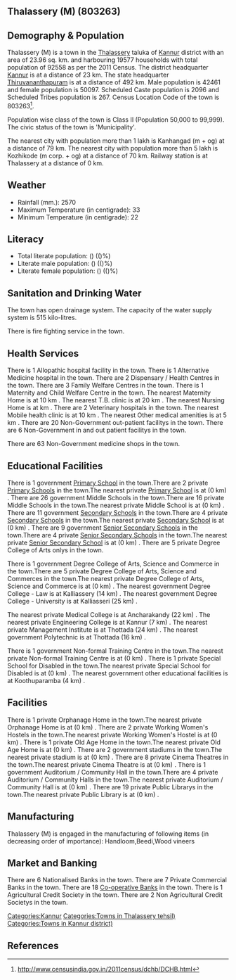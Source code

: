 {{Infobox settlement
| name=Thalassery (M)
| native_name=
| native_name_lang=
| other_name=
| nickname=
| settlement_type=Town
| image_skyline=
| image_alt=
| image_caption=
| pushpin_map=India Kerala
| pushpin_label_position=right
| pushpin_map_alt=
| pushpin_map_caption=Location in Kerala, India
| latd=
| latm=
| lats=
| latNS=
| longd=
| longm=
| longs=
| longEW=
| coordinates_display=inline,title
| subdivision_type=Country
| subdivision_name={{flag|India}}
| subdivision_type1=[[States and territories of India|State]]
| subdivision_name1=Kerala 
| subdivision_type2=[[List of districts of India|District]]
| subdivision_name2=Kannur
| subdivision_type3=Tahsil
| subdivision_name3=Thalassery
| website=
| established_title=<!-- Established -->
| established_date=
| founder=
| named_for=
| government_type=
| governing_body=
| unit_pref=Metric
| area_footnotes=
| area_rank=
| area_total_km2=23.96
| elevation_footnotes=
| elevation_m=
| population_total=92558
| population_as_of=2011
| population_rank=
| population_density_km2=3863
| population_demonym=
| population_footnotes=
| demographics_type1=Languages=
| demographics1_title1=Official=
| demographics1_info1=[[Malayalam language|Malayalam]]
| timezone1=[[Indian Standard Time|IST]]
| utc_offset1==+5:30
| postal_code_type=[[Postal Index Number|PIN]]
| postal_code=
| area_code_type=Telephone code
| area_code=
| registration_plate=
| blank1_name_sec1=Nearest city
| blank1_info_sec1=[[Kanhangad  (m + og)]]
| blank2_name_sec1=[[Human sex ratio|Sex ratio]]
| blank2_info_sec1=1179
| blank3_name_sec1=Literacy
| blank3_info_sec1=()%
| blank1_name_sec2=[[2011 Census of India|2011 census]] code
| blank1_info_sec2=803263
| footnotes=
}}

== Thalassery (M) (803263) ==

== Demography & Population ==

Thalassery (M) is a town in the [[Thalassery]] taluka of [[Kannur]] district with an area of 23.96 sq. km. and harbouring 19577 households with total population of 92558 as per the 2011 Census. The district headquarter [[Kannur]] is at a distance of 23 km. The state headquarter [[Thiruvananthapuram]] is at a distance of 492 km. Male population is 42461 and female population is 50097. Scheduled Caste population is 2096 and Scheduled Tribes population is 267. Census Location Code of the town is 803263<ref>http://www.censusindia.gov.in/2011census/dchb/DCHB.html</ref>.

Population wise class of the town is Class II (Population 50,000 to 99,999).
The civic status of the town is 'Municipality'.

The nearest city with population more than 1 lakh is Kanhangad  (m + og) at a distance of 79 km. The nearest city with population more than 5 lakh is Kozhikode (m corp. + og) at a distance of 70 km. Railway station is at Thalassery at a distance of 0 km.


== Weather ==  
* Rainfall (mm.): 2570 
* Maximum Temperature (in centigrade): 33
* Minimum Temperature (in centigrade): 22


== Literacy ==  
* Total literate population: () (()%)
* Literate male population: () (()%)
* Literate female population: () (()%)


== Sanitation and Drinking Water ==  
The town has open drainage system.
The capacity of the water supply system is 515 kilo-litres.

There is fire fighting service in the town.


== Health Services ==
There is 1 Allopathic hospital facility in the town.
There is 1 Alternative Medicine hospital in the town.
There are 2 Dispensary / Health Centres in the town.
There are 3 Family Welfare Centres in the town.
There is 1 Maternity and Child Welfare Centre in the town.
The nearest Maternity Home is at 10 km .
The nearest T.B. clinic is at 20 km .
The nearest Nursing Home is at  km .
There are 2 Veterinary hospitals in the town.
The nearest Mobile health clinic is at 10 km .
The nearest Other medical amenities is at 5 km .
There are 20 Non-Government out-patient facilitys in the town.
There are 6 Non-Government in and out patient facilitys in the town.

There are 63 Non-Government medicine shops in the town.


== Educational Facilities ==
There is 1 government [[Primary School]] in the town.There are 2 private [[Primary School]]s in the town.The nearest private [[Primary School]] is at  (0 km) .
There are 26 government Middle Schools in the town.There are 16 private Middle Schools in the town.The nearest private Middle School is at  (0 km) .
There are 11 government [[Secondary School]]s in the town.There are 4 private [[Secondary School]]s in the town.The nearest private [[Secondary School]] is at  (0 km) .
There are 9 government [[Senior Secondary School]]s in the town.There are 4 private [[Senior Secondary School]]s in the town.The nearest private [[Senior Secondary School]] is at  (0 km) .
There are 5 private Degree College of Arts onlys in the town. 
 
 
 
 
There is 1 government Degree College of Arts, Science and Commerce in the town.There are 5 private Degree College of Arts, Science and Commerces in the town.The nearest private Degree College of Arts, Science and Commerce is at  (0 km) .
The nearest government Degree College - Law is at Kalliassery (14 km) .
The nearest government Degree College - University is at Kalliasseri (25 km) .
 
The nearest private Medical College is at Ancharakandy (22 km) .
The nearest private Engineering College is at Kannur (7 km) .
The nearest private Management Institute is at Thottada  (24 km) .
The nearest government Polytechnic is at Thottada (16 km) .
 
There is 1 government Non-formal Training Centre in the town.The nearest private Non-formal Training Centre is at  (0 km) .
There is 1 private Special School for Disabled in the town.The nearest private Special School for Disabled is at  (0 km) .
The nearest government other educational facilities is at Koothuparamba (4 km) .


== Facilities ==
There is 1 private Orphanage Home in the town.The nearest private Orphanage Home is at  (0 km) .
There are 2 private Working Women's Hostels in the town.The nearest private Working Women's Hostel is at  (0 km) .
There is 1 private Old Age Home in the town.The nearest private Old Age Home is at  (0 km) .
There are 2 government stadiums in the town.The nearest private stadium is at  (0 km) .
There are 8 private Cinema Theatres in the town.The nearest private Cinema Theatre is at  (0 km) .
There is 1 government Auditorium / Community Hall in the town.There are 4 private Auditorium / Community Halls in the town.The nearest private Auditorium / Community Hall is at  (0 km) .
There are 19 private Public Librarys in the town.The nearest private Public Library is at  (0 km) .


== Manufacturing ==
Thalassery (M) is engaged in the manufacturing of following items (in decreasing order of importance): Handloom,Beedi,Wood vineers


== Market and Banking ==
There are 6 Nationalised Banks in the town.
There are 7 Private Commercial Banks in the town.
There are 18 [[Co-operative Bank]]s in the town.
There is 1 Agricultural Credit Society in the town.
There are 2 Non Agricultural Credit Societys in the town.


[[Categories:Kannur]]
[[Categories:Towns in Thalassery tehsil)]]
[[Categories:Towns in Kannur district)]]


== References ==
{{Reflist}}


